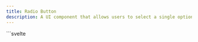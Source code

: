 ```yaml
---
title: Radio Button
description: A UI component that allows users to select a single option from a group.
---
```



<Tabs>
  <TabItem label="Preview">
    <RadioButtonPreview />
  </TabItem>
  <TabItem label="Usage">
    ```svelte
    <script lang="ts">
      import { RadioButton } from "@dxdns/feflow"

      const sizes = ["xs", "sm", "md", "lg", "xl"]
    </script>

    {#each sizes as size, i}
      <RadioButton checked={Boolean(i % 2)} size={size as any} />
    {/each}
    ```

  </TabItem>
</Tabs>
